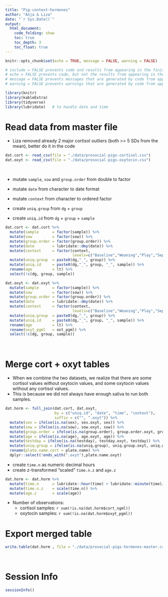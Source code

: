```yaml
---
title: "Pig-context-hormones"
author: "Anja & Liza"
date: "`r Sys.Date()`"
output:
  html_document:
    code_folding: show
    toc: true
    toc_depth: 3
    toc_float: true
---
```


```r
knitr::opts_chunk$set(echo = TRUE, message = FALSE, warning = FALSE)

# include = FALSE prevents code and results from appearing in the finished file, but code runs.
# echo = FALSE prevents code, but not the results from appearing in the finished file.
# message = FALSE prevents messages that are generated by code from appearing in the finished file.
# warning = FALSE prevents warnings that are generated by code from appearing in the finished.
```

```r
library(knitr)
library(kableExtra)
library(tidyverse)
library(lubridate)   # to handle date and time
```

# Read data from master file

* Liza removed already 2 major cortisol outliers (both >> 5 SDs from the mean), better do it in the code

```r
dat.cort <- read_csv(file = "./data/prosocial-pigs-cortisol.csv")  
dat.oxyt <- read_csv(file = "./data/prosocial-pigs-oxytocin.csv")  
```

\ 

* mutate `sample`, `sow` and `group.order` from double to factor
* mutate `date` from character to date format
* mutate `context` from character to ordered factor

* create `uniq.group` from `dg` + `group`
* create `uniq.id` from `dg` + `group` + `sample`


```r
dat.cort <- dat.cort %>%
  mutate(sample      = factor(sample)) %>% 
  mutate(sow         = factor(sow)) %>%
  mutate(group.order = factor(group.order)) %>%
  mutate(date        = lubridate::dmy(date)) %>%
  mutate(context     = factor(context,
                              levels=c("Baseline","Weaning","Play","Separation","Reunion"))) %>% 
  mutate(uniq.group  = paste0(dg,"_", group)) %>%
  mutate(uniq.id     = paste0(dg,"_", group, "_", sample)) %>%
  rename(age         = lt) %>% 
  select(!c(dg, group, sample))
```

```r
dat.oxyt <- dat.oxyt %>%
  mutate(sample      = factor(sample)) %>% 
  mutate(sow         = factor(sow)) %>%
  mutate(group.order = factor(group.order)) %>%
  mutate(date        = lubridate::dmy(date)) %>%
  mutate(context     = factor(context,
                              levels=c("Baseline","Weaning","Play","Separation","Reunion"))) %>% 
  mutate(uniq.group  = paste0(dg,"_", group)) %>%
  mutate(uniq.id     = paste0(dg,"_", group, "_", sample)) %>%
  rename(age         = lt) %>% 
  rename(oxyt_pgml   = oxt_pgml) %>% 
  select(!c(dg, group, sample))
```

\ 

# Merge cort + oxyt tables

* When we combine the two datasets, we realize that there are some cortisol values without oxytocin values, and some oxytocin values without any cortisol values.
* This is because we did not always have enough saliva to run both samples.

```r
dat.horm <- full_join(dat.cort, dat.oxyt,
                      by = c("uniq.id", "date", "time", "context"),
                      suffix = c("", ".oxyt")) %>%
  mutate(sex = ifelse(is.na(sex), sex.oxyt, sex)) %>% 
  mutate(sow = ifelse(is.na(sow), sow.oxyt, sow)) %>% 
  mutate(group.order = ifelse(is.na(group.order), group.order.oxyt, group.order)) %>% 
  mutate(age = ifelse(is.na(age), age.oxyt, age)) %>% 
  mutate(testday = ifelse(is.na(testday), testday.oxyt, testday)) %>% 
  mutate(uniq.group = ifelse(is.na(uniq.group), uniq.group.oxyt, uniq.group)) %>%
  rename(plate.name.cort = plate.name) %>%
  dplyr::select(!ends_with(".oxyt"),plate.name.oxyt)
```

* create `time.n` as numeric decimal hours
* create z-transformed "scaled" `time.n.z` and `age.z`

```r
dat.horm <- dat.horm %>% 
  mutate(time.n      = lubridate::hour(time) + lubridate::minute(time)/60) %>% 
  mutate(time.n.z    = scale(time.n)) %>% 
  mutate(age.z       = scale(age))
```

* Number of observations:
  + cortisol samples: `r sum(!is.na(dat.horm$cort_ngml))`
  + oxytocin samples: `r sum(!is.na(dat.horm$oxyt_pgml))`
\ 

# Export merged table

```r
write.table(dat.horm , file = "./data/prosocial-pigs-hormones-master.csv", row.names = FALSE, sep =",")
```

\ 

# Session Info

```r
sessionInfo()
```




